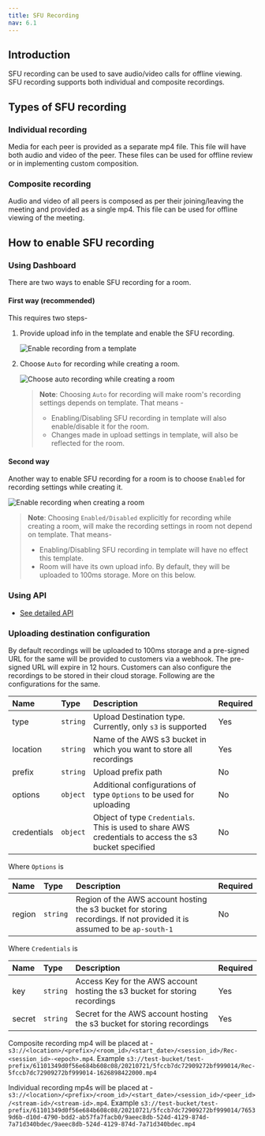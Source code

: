 ```yaml
---
title: SFU Recording
nav: 6.1
---
```


## Introduction

SFU recording can be used to save audio/video calls for offline viewing. SFU recording supports both individual and composite recordings.

## Types of SFU recording

### Individual recording

Media for each peer is provided as a separate mp4 file. This file will have both audio and video of the peer. These files can be used for offline review or in implementing custom composition.

### Composite recording

Audio and video of all peers is composed as per their joining/leaving the meeting and provided as a single mp4. This file can be used for offline viewing of the meeting.

## How to enable SFU recording

### Using Dashboard

There are two ways to enable SFU recording for a room.

#### First way (recommended)

This requires two steps-

1. Provide upload info in the template and enable the SFU recording.

    ![Enable recording from a template](/docs/v2/recording.png)

2. Choose `Auto` for recording while creating a room.

    ![Choose auto recording while creating a room](/docs/v2/create-a-room-recording-auto.png)

    > **Note**: Choosing `Auto` for recording will make room's recording settings depends on template.
    > That means -
    >
    > - Enabling/Disabling SFU recording in template will also enable/disable it for the room.
    > - Changes made in upload settings in template, will also be reflected for the room.

#### Second way

Another way to enable SFU recording for a room is to choose `Enabled` for recording settings while creating it.

![Enable recording when creating a room](/docs/v2/create-a-room-recording-enabled.png)

> **Note**: Choosing `Enabled/Disabled` explicitly for recording while creating a room, will make the recording settings in room not depend on template.
> That means-
>
> -   Enabling/Disabling SFU recording in template will have no effect this template.
> -   Room will have its own upload info. By default, they will be uploaded to 100ms storage. More on this below.

### Using API

-   [See detailed API](/server-side/v2/Rooms/create-via-api)

### Uploading destination configuration

By default recordings will be uploaded to 100ms storage and a pre-signed URL for the same will be provided to customers via a webhook. The pre-signed URL will expire in 12 hours.
Customers can also configure the recordings to be stored in their cloud storage. Following are the configurations for the same.

| Name        | Type     | Description                                                                                           | Required |
| :---------- | :------- | :---------------------------------------------------------------------------------------------------- | :------- |
| type        | `string` | Upload Destination type. Currently, only `s3` is supported                                            | Yes      |
| location    | `string` | Name of the AWS s3 bucket in which you want to store all recordings                                   | Yes      |
| prefix      | `string` | Upload prefix path                                                                                    | No       |
| options     | `object` | Additional configurations of type `Options` to be used for uploading                                  | No       |
| credentials | `object` | Object of type `Credentials`. This is used to share AWS credentials to access the s3 bucket specified | No       |

Where `Options` is

| Name   | Type     | Description                                                                                                              | Required |
| :----- | :------- | :----------------------------------------------------------------------------------------------------------------------- | :------- |
| region | `string` | Region of the AWS account hosting the s3 bucket for storing recordings. If not provided it is assumed to be `ap-south-1` | No       |

Where `Credentials` is

| Name   | Type     | Description                                                                 | Required |
| :----- | :------- | :-------------------------------------------------------------------------- | :------- |
| key    | `string` | Access Key for the AWS account hosting the s3 bucket for storing recordings | Yes      |
| secret | `string` | Secret for the AWS account hosting the s3 bucket for storing recordings     | Yes      |

Composite recording mp4 will be placed at - `s3://<location>/<prefix>/<room_id>/<start_date>/<session_id>/Rec-<session_id>-<epoch>.mp4`. Example `s3://test-bucket/test-prefix/61101349d0f56e684b608c08/20210721/5fccb7dc72909272bf999014/Rec-5fccb7dc72909272bf999014-1626898422000.mp4`

Individual recording mp4s will be placed at - `s3://<location>/<prefix>/<room_id>/<start_date>/<session_id>/<peer_id>/<stream-id>/<stream-id>.mp4`. Example `s3://test-bucket/test-prefix/61101349d0f56e684b608c08/20210721/5fccb7dc72909272bf999014/76539d6b-d10d-4790-bdd2-ab57fa7facb0/9aeec8db-524d-4129-874d-7a71d340bdec/9aeec8db-524d-4129-874d-7a71d340bdec.mp4`
